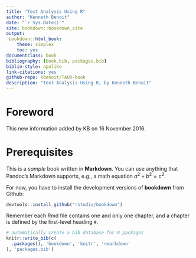 ```yaml
---
title: "Text Analysis Using R"
author: "Kenneth Benoit"
date: "`r Sys.Date()`"
site: bookdown::bookdown_site
output: 
 bookdown::html_book:
    theme: simplex
    toc: yes
documentclass: book
bibliography: [book.bib, packages.bib]
biblio-style: apalike
link-citations: yes
github-repo: kbenoit/TAUR-book
description: "Text Analysis Using R, by Kenneth Benoit"
---
```


# Foreword

This new information added by KB on 16 November 2016.

# Prerequisites

This is a _sample_ book written in **Markdown**. You can use anything that Pandoc's Markdown supports, e.g., a math equation $a^2 + b^2 = c^2$.

For now, you have to install the development versions of **bookdown** from Github:

```r
devtools::install_github("rstudio/bookdown")
```

Remember each Rmd file contains one and only one chapter, and a chapter is defined by the first-level heading `#`.

```r
# automatically create a bib database for R packages
knitr::write_bib(c(
  .packages(), 'bookdown', 'knitr', 'rmarkdown'
), 'packages.bib')
```
